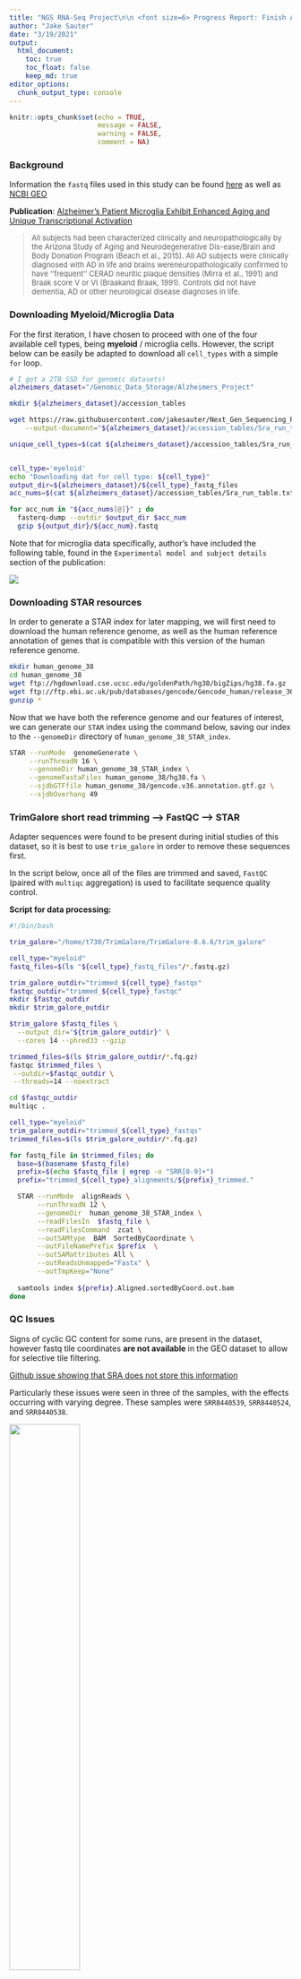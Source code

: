 ```yaml
---
title: "NGS RNA-Seq Project\n\n <font size=6> Progress Report: Finish Aligning and Generate Read Counts </font>"
author: "Jake Sauter"
date: "3/19/2021"
output: 
  html_document: 
    toc: true
    toc_float: false
    keep_md: true
editor_options: 
  chunk_output_type: console
---
```


```r
knitr::opts_chunk$set(echo = TRUE, 
                      message = FALSE, 
                      warning = FALSE, 
                      comment = NA)
```

### **Background**

Information the `fastq` files used in this study can be found [here](https://www.ncbi.nlm.nih.gov/Traces/study/?page=3&acc=PRJNA515044&o=diagnosis_sam_s%3Ad%253Bacc_s%3Bacc_s%3Aa) as well as [NCBI GEO](https://www.ncbi.nlm.nih.gov//geo/query/acc.cgi?acc=GSE125050)

**Publication**: [Alzheimer's Patient Microglia Exhibit Enhanced Aging and Unique Transcriptional Activation](https://pubmed.ncbi.nlm.nih.gov/32610143/)

> <font size=2.5> All subjects had been characterized clinically and neuropathologically by the Arizona Study of Aging and Neurodegenerative Dis-ease/Brain and Body Donation Program (Beach et al., 2015). All AD subjects were clinically diagnosed with AD in life and brains wereneuropathologically confirmed to have ''frequent'' CERAD neuritic plaque densities (Mirra et al., 1991) and Braak score V or VI (Braakand Braak, 1991). Controls did not have dementia, AD or other neurological disease diagnoses in life. </font>

### **Downloading Myeloid/Microglia Data**

For the first iteration, I have chosen to proceed with one of the four available cell types, being **myeloid** / microglia cells. However, the script below can be easily be adapted to download all `cell_types` with a simple `for` loop.

```bash
# I got a 2TB SSD for genomic datasets!
alzheimers_dataset="/Genomic_Data_Storage/Alzheimers_Project"

mkdir ${alzheimers_dataset}/accession_tables

wget https://raw.githubusercontent.com/jakesauter/Next_Gen_Sequencing_Project/main/accession_tables/Sra_run_table.txt \
    --output-document="${alzheimers_dataset}/accession_tables/Sra_run_table.txt"

unique_cell_types=$(cat ${alzheimers_dataset}/accession_tables/Sra_run_table.txt | cut -d',' -f9 | sort | uniq)


cell_type='myeloid'
echo "Downloading dat for cell type: ${cell_type}"
output_dir=${alzheimers_dataset}/${cell_type}_fastq_files
acc_nums=$(cat ${alzheimers_dataset}/accession_tables/Sra_run_table.txt | grep $cell_type | cut -d',' -f1)

for acc_num in "${acc_nums[@]}" ; do 
  fasterq-dump --outdir $output_dir $acc_num
  gzip ${output_dir}/${acc_num}.fastq

```

Note that for microglia data specifically, author's have included the following table, found in the `Experimental model and subject details` section of the publication:

![](images/paste-A8FC8DC9.png)

### **Downloading STAR resources**

In order to generate a STAR index for later mapping, we will first need to download the human reference genome, as well as the human reference annotation of genes that is compatible with this version of the human reference genome.

```bash
mkdir human_genome_38
cd human_genome_38
wget ftp://hgdownload.cse.ucsc.edu/goldenPath/hg38/bigZips/hg38.fa.gz
wget ftp://ftp.ebi.ac.uk/pub/databases/gencode/Gencode_human/release_36/gencode.v36.annotation.gtf.gz
gunzip * 
```

Now that we have both the reference genome and our features of interest, we can generate our `STAR` index using the command below, saving our index to the `--genomeDir` directory of `human_genome_38_STAR_index`.

```bash
STAR --runMode  genomeGenerate \
     --runThreadN 16 \
     --genomeDir human_genome_38_STAR_index \
     --genomeFastaFiles human_genome_38/hg38.fa \
     --sjdbGTFfile human_genome_38/gencode.v36.annotation.gtf.gz \
     --sjdbOverhang 49 
```

### **TrimGalore short read trimming --\> FastQC --\> STAR**

Adapter sequences were found to be present during initial studies of this dataset, so it is best to use `trim_galore` in order to remove these sequences first.

In the script below, once all of the files are trimmed and saved, `FastQC` (paired with `multiqc` aggregation) is used to facilitate sequence quality control.


**Script for data processing:**

```bash
#!/bin/bash 

trim_galore="/home/t730/TrimGalore/TrimGalore-0.6.6/trim_galore"

cell_type="myeloid"
fastq_files=$(ls "${cell_type}_fastq_files"/*.fastq.gz)

trim_galore_outdir="trimmed_${cell_type}_fastqs"
fastqc_outdir="trimmed_${cell_type}_fastqc"
mkdir $fastqc_outdir
mkdir $trim_galore_outdir

$trim_galore $fastq_files \
  --output_dir="${trim_galore_outdir}" \
  --cores 14 --phred33 --gzip

trimmed_files=$(ls $trim_galore_outdir/*.fq.gz)
fastqc $trimmed_files \
 --outdir=$fastqc_outdir \
 --threads=14 --noextract

cd $fastqc_outdir
multiqc .

cell_type="myeloid"
trim_galore_outdir="trimmed_${cell_type}_fastqs"
trimmed_files=$(ls $trim_galore_outdir/*.fq.gz)

for fastq_file in $trimmed_files; do
  base=$(basename $fastq_file)
  prefix=$(echo $fastq_file | egrep -o "SRR[0-9]+")
  prefix="trimmed_${cell_type}_alignments/${prefix}_trimmed."

  STAR --runMode  alignReads \
       --runThreadN 12 \
       --genomeDir  human_genome_38_STAR_index \
       --readFilesIn  $fastq_file \
       --readFilesCommand  zcat \
       --outSAMtype  BAM  SortedByCoordinate \
       --outFileNamePrefix $prefix  \
       --outSAMattributes All \
       --outReadsUnmapped="Fastx" \
       --outTmpKeep="None"
       
  samtools index ${prefix}.Aligned.sortedByCoord.out.bam
done
```

### **QC Issues**

Signs of cyclic GC content for some runs, are present in the dataset, however fastq tile coordinates **are not available** in the GEO dataset to allow for selective tile filtering.

[Github issue showing that SRA does not store this information](https://github.com/ncbi/sra-tools/issues/130)

Particularly these issues were seen in three of the samples, with the effects occurring with varying degree. These samples were `SRR8440539`, `SRR8440524`, and `SRR8440538`.

![](../imgs/per_base_seq_content_fail.png){width="50%"}

### **Calculating Percent Unmapped Reads**

```bash
#!/bin/bash

data_storage_dir=/Genomic_Data_Storage/Alzheimers_Project

trim_fastq_dir=${data_storage_dir}/trimmed_myeloid_fastqs
trim_align_dir=${data_storage_dir}/trimmed_myeloid_alignments
bam_files=$(ls ${data_storage_dir}/trimmed_myeloid_alignments/*.bam)
parallel_tmp_dir=$(mktemp -d)

calculate_unampped_reads() {
  base=$(basename $1)
  prefix=$(echo $base | egrep -o "SRR[0-9]+")
  
  unammped_reads_file=${trim_align_dir}/${prefix}_trimmed.Unmapped.out.mate1
  total_reads_file=${trim_fastq_dir}/${prefix}_trimmed.fq.gz
  num_lines=$(cat $unammped_reads_file | wc -l)
  num_total_lines=$(zcat $total_reads_file | wc -l)
  perc_unmapped_reads=$(echo -e "(${num_lines}/${num_total_lines})*100" | bc -l | xargs printf %.2f)
  echo -e "Percentage of unmapped reads for ${prefix}: ${perc_unmapped_reads}%" > ${parallel_tmp_dir}/${prefix}.out
}

for bam_file in $bam_files; do
  calculate_unampped_reads $bam_file &
done 

cat $parallel_tmp_dir/*.out
```

```bash
Percentage of unmapped reads for SRR8440443: 5.90%
Percentage of unmapped reads for SRR8440447: 4.17%
Percentage of unmapped reads for SRR8440448: 4.04%
Percentage of unmapped reads for SRR8440449: 8.38%
Percentage of unmapped reads for SRR8440463: 33.79%
Percentage of unmapped reads for SRR8440477: 5.14%
Percentage of unmapped reads for SRR8440482: 6.54%
Percentage of unmapped reads for SRR8440484: 3.65%
Percentage of unmapped reads for SRR8440486: 8.13%
Percentage of unmapped reads for SRR8440488: 5.19%
Percentage of unmapped reads for SRR8440501: 6.98%
Percentage of unmapped reads for SRR8440511: 5.47%
Percentage of unmapped reads for SRR8440513: 6.79%
Percentage of unmapped reads for SRR8440514: 4.97%
Percentage of unmapped reads for SRR8440517: 5.76%
Percentage of unmapped reads for SRR8440518: 5.02%
Percentage of unmapped reads for SRR8440524: 11.28%
Percentage of unmapped reads for SRR8440525: 9.51%
Percentage of unmapped reads for SRR8440527: 7.05%
Percentage of unmapped reads for SRR8440529: 6.67%
Percentage of unmapped reads for SRR8440531: 10.64%
Percentage of unmapped reads for SRR8440536: 7.61%
Percentage of unmapped reads for SRR8440538: 7.43%
Percentage of unmapped reads for SRR8440539: 12.34%
Percentage of unmapped reads for SRR8440542: 8.16%
```

From the about output, we see that `SRR8440463` as an unusually high amount of unmapped reads compared to all other samples in the study. When cross-referenceing our previously generated `MultiQC` report from earlier, we can see that the GC content of this sample appears to be off compared to all other samples as well, possibly indicating contamination or other library quality issues.

![](images/paste-E644752B.png)

**Problematic cyclic GC samples from before**: `SRR8440524`, `SRR8440538`, and `SRR8440539` **NOT** `SRR8440463` that we see with GC-rich contamination above.

We will keep these QC issues in mind moving forward, and possibly remove the samples before analysis in `R`

### **Generating FeatureCounts**

```bash
#!/bin/bash

cell_type='myeloid'
data_storage_dir=/Genomic_Data_Storage/Alzheimers_Project

annot_file=${data_storage_dir}/human_genome_38/gencode.v36.annotation.gtf
out_dir=${data_storage_dir}/featureCounts
alignment_dir=${data_storage_dir}/trimmed_${cell_type}_alignments
out_file=${out_dir}/featCounts_genes.txt
bam_files=$(ls ${alignment_dir}/SRR???????_trimmed.Aligned.sortedByCoord.out.bam)

mkdir $out_dir

featureCounts \
  -a $annot_file \
  -o $out_file \
  -T 14 $bam_files
```

### **Forming a DESeq2 object from featureCounts data**

Below we will use the `DESeq2` R package to make a `DESeqDataSet` from our resultant files from running featureCounts. At this step, I have chosen to remove our **4** samples with QC issues after preliminary analysis.

```r
library(knitr)
library(purrr)
library(dplyr)
library(DESeq2)
library(ggplot2)
library(magrittr)

read_counts <- read.table(
  '../featCounts/featCounts_genes.txt', 
  header = TRUE, stringsAsFactors = FALSE) 

orig_names <- colnames(read_counts)
colnames(read_counts) <- gsub(".*(SRR[0-9]+).*", "\\1", orig_names)
row.names(read_counts) <- make.names(read_counts$Geneid)
read_counts <- read_counts[,-c(1:6)]
read_counts <- as.matrix(read_counts)

##FILTERING OUT QC FAILED SAMPLES
keep_samples <- 
  colnames(read_counts) %in% 
            c('SRR8440524', 'SRR8440463',
            'SRR8440538', 'SRR8440539', 
             "SRR8440484", "SRR8440488", 
             "SRR8440447", "SRR8440517") %>% 
  not()

read_counts <- 
  read_counts[ , keep_samples]

read_counts %>% 
  .[1:4, 1:5] %>% 
  kable()
```

**Converting gene count Ensembl IDs to cannoncical gene names**


**gene-data from gtf files**

```r
library(stringr)
library(magrittr)
library(rtracklayer)
library(plyranges)

# TODO: Use the gtf to map gene ids to gene 
# names instead of biomart 

if (!exists('genes_df')) {
  genes_df <- 
    read_gff("../gtf/gencode.v36.annotation.gtf.gz", 
                       genome_info="hg38") %>% 
    select(gene_id, gene_type, gene_name) %>% 
    as.data.frame()
}


gene_info_df <- 
  data.frame(gencode_id = rownames(read_counts)) %>% 
  left_join(., genes_df, 
            by = c('gencode_id' = 'gene_id')) %>% 
  select(gencode_id, gene_name, gene_type) %>% 
  filter(gene_type == 'protein_coding') %>% 
  group_by(gencode_id, gene_name) %>% 
  filter(row_number() == 1) %>% 
  ungroup() %>% 
  filter(!str_detect(gene_name, '^MT-'))

# > gene_info_df$gene_name %>% table() %>% .[. > 1]
# .
#  ACTL10 AKAP17A    ASMT   ASMTL    CD99   CRLF2  CSF2RA   DHRSX 
#       2       2       2       2       2       2       2       2 
#  GTPBP6   IL3RA    IL9R   MATR3   P2RY8  PDE11A  PLCXD1 POLR2J3 
#       2       2       2       2       2       2       2       2 
# PPP2R3B    SHOX SLC25A6  SMIM40 TMSB15B   VAMP7  WASH6P   ZBED1 
#       2       2       2       2       2       2       2       2 

read_counts <- 
  read_counts[gene_info_df$gencode_id, ]
```

**Filtering mitochondrial reads**


Now that we have our raw read counts, lets gather information about our samples to supply to the `colData` parameter of `DESeqDataSetFromMatrix`.

```r
accession_table <-
  read.table('../accession_tables/Sra_run_table.txt', 
             header = TRUE, sep = ',', stringsAsFactors = FALSE) %>% 
  as.data.frame() %>% 
  filter(Cell_type == 'myeloid', 
         !is.na(sex)) %>% 
  dplyr::select(Run, Diagnosis, sex, 
         expired_age, Cell_type) %>% 
  arrange(Diagnosis, sex)
  
accession_table %>% 
  kable()
```

From this accession table, we can map our accession ids to any clinical variable we like, such as `Diagnosis`, which is our main experimental group condition in this analysis. `Diagnosis` in our case tells us whether or not the diseased patient showed signs of Alzheimer's disease or not (control).




```r
conditions <- 
  colnames(read_counts) %>% 
  map(~accession_table[
            accession_table['Run'] == .x, ]) %>% 
  bind_rows() 


sample_info <-
  DataFrame(conditions,
            row.names = conditions$Run)


DESeq.ds <- 
  DESeqDataSetFromMatrix(
    countData = as.matrix(read_counts),
    colData = sample_info,
    rowData = gene_info_df, 
    design = ~ Diagnosis + sex)


DESeq.ds %>% 
  colData() %>% 
  head() %>% 
  kable()
```


```r
DESeq.ds %>% 
  counts() %>% 
  head() %>% 
  .[,1:5] %>% 
  kable()
```

### **Read Mapping Quality Assessment**

**Number of reads sequenced per sample**

```r
library(stringr) 

colSums(counts(DESeq.ds)) %>% 
  data.frame(sample = str_extract(names(.), '[0-9]{3}$'), reads = .) %>% 
  ggplot() + 
  geom_col(aes(x = sample, y = reads)) + 
  theme(axis.text.x = element_text(angle=-35))
```

Moving forward, we will filter our `DESeqDataSet` as to only include genes that have a read mapped for at least one sample.

```r
dim(DESeq.ds)

keep_genes <- rowSums(counts(DESeq.ds)) > 0
DESeq.ds <- DESeq.ds[keep_genes, ]
dim(DESeq.ds)
```

**Normalizing read counts for Sequencing Depth**

**Question**: Why does `estimateSizeFactors` remove some genes? 


```r
print(nrow(DESeq.ds))

DESeq.ds %>% 
  rownames() %>% 
  duplicated() %>% 
  any()

DESeq.ds <- estimateSizeFactors(DESeq.ds)

print(nrow(DESeq.ds))

DESeq.ds %>% 
  rownames() %>% 
  duplicated() %>% 
  any()


plot(sizeFactors(DESeq.ds), colSums(counts(DESeq.ds)), 
     ylab = 'library sizes', xlab = 'size factors')
```

Assumptions:

-   Most genes are not changing across conditions

-   Size factors should be around 1


**Why does this appear to be random? Could there be some outlier genes that are taking up a large proportion of the reads in some of the samples?**

```r
raw_read_counts <- read.table(
  '../featCounts/featCounts_genes.txt', 
  header = TRUE, stringsAsFactors = FALSE)

orig_names <- colnames(raw_read_counts)
colnames(raw_read_counts) <- gsub(".*(SRR[0-9]+).*", "\\1", orig_names)
row.names(raw_read_counts) <- make.names(raw_read_counts$Geneid)
raw_read_counts <- raw_read_counts[,-c(1:6)]


ensembl_ids <- 
  raw_read_counts %>% 
  rownames() %>% 
  gsub('\\.[0-9]+', '', .)

gene_name_df <-
  data.frame(ensemble_id = ensembl_ids) %>% 
  left_join(., ensembl_df, 
          by = c('ensemble_id' = 'ensembl_gene_id')) %>% 
  mutate(hgnc_symbol = 
           if_else(hgnc_symbol == "" | is.na(hgnc_symbol), 
                   ensemble_id, hgnc_symbol)) %>% 
  group_by(ensemble_id) %>% 
  filter(row_number() == 1) %>% 
  ungroup()

raw_read_counts <- 
  as.matrix(raw_read_counts)

rownames(raw_read_counts) <- 
        gene_name_df$hgnc_symbol

# Error in `.rowNamesDF<-`(x, value = value) : 
#   duplicate 'row.names' are not allowed
# In addition: Warning message:
# non-unique values when setting 'row.names': ‘ACTL10’, ‘CCDC39’, ‘DUXAP8’, ‘GOLGA8M’, ‘HERC3’, ‘ITFG2-AS1’, ‘LINC01238’, ‘LINC02203’, ‘PINX1’, ‘POLR2J3’, ‘POLR2J4’, ‘RMRP’, ‘SCARNA4’, ‘SLFN12L’, ‘SNORA16A’, ‘SNORA17B’, ‘SNORA50A’, ‘SNORD38B’, ‘SNORD3D’, ‘TBCE’ 

samples <- 
  DESeq.ds %>%
  counts() %>% 
  colnames()

for (sample in samples) {
  print(sample) 
  
  raw_read_counts[, sample] %>% 
    .[. > 1000] %>% 
    round(-5) %>% 
    table() %>% 
    kable() %>% 
    print()
}
```

**Is is the same few genes in every sample that have these high counts?**

Lets print the name of every gene that gets above 50,000 reads for each sample

**IT WAS MITOCHONDRIAL READS**, maybe it would be best to filter
out `read_counts` matrix columns to remove mitochondrial reads
before making our DESeq2 dataset.

```r
for (sample in samples) {
  print(sample)
  
  raw_read_counts[, sample] %>% 
  as.data.frame(., row.names = rownames(raw_read_counts)) %>% 
  filter(`.` > 30e3) %>% 
  kable() %>% 
  print()
}
```



We see that our size factors are varying a bit more than around 1, though at this time we will continue with `rlog` normaliztion.

```r
par(mfrow = c(1,2))
boxplot(log2(counts(DESeq.ds)+1), notch=TRUE,main = "Non-normalized read counts",ylab="log2(read counts)", cex = .6)

## bp of size-factor normalized values
boxplot(log2(counts(DESeq.ds, normalize= TRUE)+1), notch=TRUE,main = "Size-factor-normalized read counts",ylab="log2(read counts)", cex = .6)
```

```r
library(patchwork)

if (!exists('DESeq.rlog')) {
  DESeq.rlog <- rlog(DESeq.ds, blind = TRUE)
}


log.norm.counts <-
  DESeq.ds %>% 
  counts(normalized=TRUE) %>% 
  {.+1} %>% 
  log2()


p1 <-
  data.frame('SRR8440518' = log.norm.counts[,'SRR8440518'], 
           'SRR8440529' = log.norm.counts[,'SRR8440529']) %>% 
  ggplot() + 
  geom_point(aes(x = SRR8440518, y = SRR8440529), 
             alpha = 0.01) + 
  geom_abline(slope = 1, intercept = 0, 
              lty = 2, col = 'red') + 
  ggtitle("size factor and log2-transformed") + 
  xlab('SRR8440518') + ylab('SRR8440529')

## the rlog-transformed counts are stored in the accessor "assay"
p2 <-
  data.frame('SRR8440518' = assay(DESeq.rlog)[,'SRR8440518'], 
           'SRR8440529' = assay(DESeq.rlog)[,'SRR8440529']) %>% 
  ggplot() + 
  geom_point(aes(x = SRR8440518, y = SRR8440529), 
             alpha = 0.01) + 
  geom_abline(slope = 1, intercept = 0, 
              lty = 2, col = 'red') + 
  ggtitle("rlog transformed") + 
  xlab('SRR8440518') + ylab('SRR8440529') 


p1 + p2

```

**Mean vs Stdev before `rlog`**

```r
log.norm.counts <- 
  DESeq.ds %>% 
  counts(normalized=TRUE) %>% 
  log2()

par(mfrow=c(1,1))

msd_plot <- 
  vsn::meanSdPlot(log.norm.counts,
                  ranks=FALSE, 
                  plot=FALSE)
msd_plot$gg + 
  ggtitle("Sequencing depth normalized log2(read counts)") + 
  ylab("standard deviation")
```

**Mean vs Stdev after `rlog`**

```r
rlog.norm.counts <- 
  DESeq.rlog %>% 
  assay()

msd_plot <- 
  vsn::meanSdPlot(rlog.norm.counts, 
                  ranks=FALSE, 
                  plot = FALSE)

msd_plot$gg + 
  ggtitle("rlog transformation") + 
  coord_cartesian(ylim = c(0,3))
```

### **Male vs Female Correlation Heatmap**

First in order to check that there isn't large differences between our male and female patient cohorts, we will generate a correlation heatmap using Pearson correlation.

```r
library(stringr)
corr_coeff <- cor(rlog.norm.counts, method = "pearson")

new_names <- rownames(corr_coeff) %>% 
  map(~accession_table[
          accession_table['Run'] == .x, 
                             'sex']) %>% 
  unlist()

new_names <- 
  paste0(new_names, '_', 
         str_extract(rownames(corr_coeff), '[0-9]{3}$'))

rownames(corr_coeff) <- new_names
colnames(corr_coeff) <- new_names

as.dist(1-corr_coeff, upper = TRUE) %>%
  as.matrix %>% 
  pheatmap::pheatmap(., main = "Pearson correlation")
```

We don't see males and females clustering too closely together here, showing support that sex should not be a confounding factor moving forward.

### **AD vs Control Correlation Heatmap**

We can now generate the same Pearson correlation heatmap from above, though this time seperating by our true varible of interest: AD vs Control.

```r
corr_coeff <- cor(rlog.norm.counts, method = "pearson")

new_names <- rownames(corr_coeff) %>% 
  map(~accession_table[
          accession_table['Run'] == .x, 
                             'Diagnosis']) %>% 
  unlist()

new_names <- 
  paste0(new_names, '_', 
         str_extract(rownames(corr_coeff), '[0-9]{3}$'))

rownames(corr_coeff) <- new_names
colnames(corr_coeff) <- new_names

as.dist(1-corr_coeff, upper = TRUE) %>%
  as.matrix %>% 
  pheatmap::pheatmap(., main = "Pearson correlation")
```

We can also evaluate the similarity of samples with simple hierarchical clustering:

```r
rlog_corr_coeff <- 
  rlog.norm.counts %>% 
  cor(method = "pearson") %>% 
  set_rownames(new_names) %>% 
  set_colnames(new_names)

as.dist(1-rlog_corr_coeff) %>% 
  hclust() %>%
  plot(., 
       main = "rlog transformed read counts")
```

From the heatmap and clustering results above, it does not seem like our patient samples are easily seperable by overall expression profiles. In order to ensure that our conditions truly do show different gene expression profiles, we will only select genes that were found to be differentially expressed between the conditions in the paper. We can convert our `ensemblID` s to Gene-Ontology format through the use of the `biomaRt` Bioconductor package.

```r
library(biomaRt)

genes <- c('LOC102724661', 'ANKRD26P3', 'MOV10L1', 'HIST2H2BA', 'ZBTB8B', 'GLT1D1', 'TNFRSF21', 'CECR2', 'PDD6IPP2', 'PTPRZ1', 'IGSF10', 'GRIA2', 'MEIS1', 'SELENBP1', 'SERPINF1', 'RIMS2', 'ASTN1', 'TLN2', 'ZNF532', 'ZNF662', 'NIN', 'ULK3', 'SLC38A7', 'FOXP1', 'ARSA', 'CTBP1-AS', 'LOC102725328', 'CBX6', 'GYPC', 'FBRSL1', 'SMAD7', 'PLXNC1', 'CLDN15', 'TSHZ3', 'KCNJ5', 'DPYD', 'STEAP3', 'RUNX3', 'PTPRG', 'ACD', 'TTYH3', 'LOC100133445', 'LOC102724549', 'VENTX', 'TM9SF1', 'SMIM3', 'ZNF703', 'TGFBI', 'EMP2', 'PSTPIP1', 'ZNF696', 'RFX2', 'APOE', 'ATOH8', 'ADAM8', 'GAS2L1', 'CHCHD5', 'ADAMTS13', 'A1BG', 'IL15', 'SECTM1', 'FAM109A', 'LOC100507639', 'ZNF843', 'S100A4', 'LSR')

# attributes <- c('ensembl_gene_id','ensembl_transcript_id','hgnc_symbol')


# 
# mart <- useMart("ensembl", dataset="hsapiens_gene_ensembl")
# 
# attributes <- c('ensembl_gene_id','ensembl_transcript_id','hgnc_symbol')
#   
# 
# ensembl_df <- 
#   getBM(attributes=attributes, 
#         filters="ensembl_gene_id",
#         values=genes,
#         mart=mart)
# 
# ensembl_df %>% 
#   head() %>% 
#   kable()
```

```r
## Determine 1000 most variable genes
genes <-
  assay(DESeq.ds) %>%  
  apply(1, var) %>% 
  sort(decreasing = TRUE) %>% 
  names(.) %>% 
  head(1000)

study_counts <- 
  rlog.norm.counts[rownames(rlog.norm.counts) %in% genes, ]



new_names <- colnames(study_counts) %>% 
  map(~accession_table[
          accession_table['Run'] == .x, 
                             'Diagnosis']) %>% 
  unlist()

new_names <- 
  paste0(new_names, '_', 
         str_extract(rownames(corr_coeff), '[0-9]{3}$'))


corr_coeff <- 
  study_counts %>% 
  cor(method = "pearson") %>%
  set_rownames(new_names) %>% 
  set_colnames(new_names)


as.dist(1-corr_coeff, upper = TRUE) %>%
  as.matrix() %>% 
  pheatmap::pheatmap(., main = "Pearson correlation")
```

```r
rlog_corr_coeff <- 
  study_counts %>% 
  cor(method = "pearson") %>% 
  set_rownames(new_names) %>% 
  set_colnames(new_names)

as.dist(1-rlog_corr_coeff) %>% 
  hclust() %>%
  plot(., 
       main = "rlog transformed read counts")
```

Now we see much more distict grouping between our clinical groups, a good sign for differential expression analysis down the line.

### **PCA**

Lastly, in order to determine the magnitude in the differences between our samples, we make use of Principle Components Analysis

```r
plotPCA(DESeq.rlog, intgroup = 'Diagnosis')
```

Again, we see performing PCA on all genes does not yield a large amount of seperation between our clinical groups. Below we perform the same analysis with the study-highlighted genes from before.

**Gene-specific**

```r
DESeq.rlog.subset <- subset(DESeq.rlog, rownames(DESeq.rlog) %in% genes)

plotPCA(DESeq.rlog.subset, intgroup = 'Diagnosis')
```

We now see a much clearer distinction between clinical groups.
